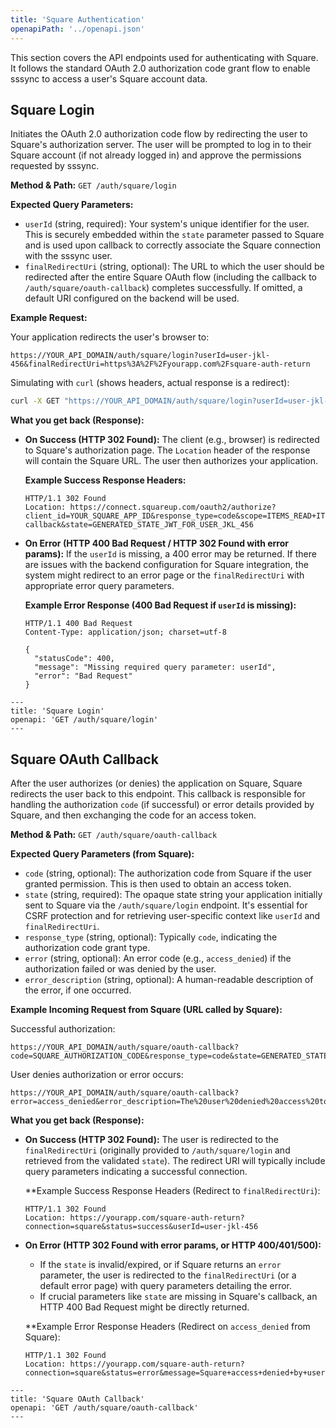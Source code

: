 ```yaml
---
title: 'Square Authentication'
openapiPath: '../openapi.json'
---
```


This section covers the API endpoints used for authenticating with Square. It follows the standard OAuth 2.0 authorization code grant flow to enable sssync to access a user's Square account data.

## Square Login

Initiates the OAuth 2.0 authorization code flow by redirecting the user to Square's authorization server. The user will be prompted to log in to their Square account (if not already logged in) and approve the permissions requested by sssync.

**Method & Path:** `GET /auth/square/login`

**Expected Query Parameters:**
*   `userId` (string, required): Your system's unique identifier for the user. This is securely embedded within the `state` parameter passed to Square and is used upon callback to correctly associate the Square connection with the sssync user.
*   `finalRedirectUri` (string, optional): The URL to which the user should be redirected after the entire Square OAuth flow (including the callback to `/auth/square/oauth-callback`) completes successfully. If omitted, a default URI configured on the backend will be used.

**Example Request:**

Your application redirects the user's browser to:
```
https://YOUR_API_DOMAIN/auth/square/login?userId=user-jkl-456&finalRedirectUri=https%3A%2F%2Fyourapp.com%2Fsquare-auth-return
```

Simulating with `curl` (shows headers, actual response is a redirect):
```bash
curl -X GET "https://YOUR_API_DOMAIN/auth/square/login?userId=user-jkl-456&finalRedirectUri=https%3A%2F%2Fyourapp.com%2Fsquare-auth-return" -v
```

**What you get back (Response):**
*   **On Success (HTTP 302 Found):** The client (e.g., browser) is redirected to Square's authorization page. The `Location` header of the response will contain the Square URL. The user then authorizes your application.

    **Example Success Response Headers:**
    ```http
    HTTP/1.1 302 Found
    Location: https://connect.squareup.com/oauth2/authorize?client_id=YOUR_SQUARE_APP_ID&response_type=code&scope=ITEMS_READ+ITEMS_WRITE+INVENTORY_READ+INVENTORY_WRITE&redirect_uri=https%3A%2F%2FYOUR_API_DOMAIN%2Fauth%2Fsquare%2Foauth-callback&state=GENERATED_STATE_JWT_FOR_USER_JKL_456
    ```

*   **On Error (HTTP 400 Bad Request / HTTP 302 Found with error params):** If the `userId` is missing, a 400 error may be returned. If there are issues with the backend configuration for Square integration, the system might redirect to an error page or the `finalRedirectUri` with appropriate error query parameters.

    **Example Error Response (400 Bad Request if `userId` is missing):**
    ```http
    HTTP/1.1 400 Bad Request
    Content-Type: application/json; charset=utf-8

    {
      "statusCode": 400,
      "message": "Missing required query parameter: userId",
      "error": "Bad Request"
    }
    ```

```mdx
---
title: 'Square Login'
openapi: 'GET /auth/square/login'
---
```

## Square OAuth Callback

After the user authorizes (or denies) the application on Square, Square redirects the user back to this endpoint. This callback is responsible for handling the authorization `code` (if successful) or error details provided by Square, and then exchanging the code for an access token.

**Method & Path:** `GET /auth/square/oauth-callback`

**Expected Query Parameters (from Square):**
*   `code` (string, optional): The authorization code from Square if the user granted permission. This is then used to obtain an access token.
*   `state` (string, required): The opaque state string your application initially sent to Square via the `/auth/square/login` endpoint. It's essential for CSRF protection and for retrieving user-specific context like `userId` and `finalRedirectUri`.
*   `response_type` (string, optional): Typically `code`, indicating the authorization code grant type.
*   `error` (string, optional): An error code (e.g., `access_denied`) if the authorization failed or was denied by the user.
*   `error_description` (string, optional): A human-readable description of the error, if one occurred.

**Example Incoming Request from Square (URL called by Square):**

Successful authorization:
```
https://YOUR_API_DOMAIN/auth/square/oauth-callback?code=SQUARE_AUTHORIZATION_CODE&response_type=code&state=GENERATED_STATE_JWT
```
User denies authorization or error occurs:
```
https://YOUR_API_DOMAIN/auth/square/oauth-callback?error=access_denied&error_description=The%20user%20denied%20access%20to%20the%20application.&state=GENERATED_STATE_JWT
```

**What you get back (Response):**
*   **On Success (HTTP 302 Found):** The user is redirected to the `finalRedirectUri` (originally provided to `/auth/square/login` and retrieved from the validated `state`). The redirect URI will typically include query parameters indicating a successful connection.

    **Example Success Response Headers (Redirect to `finalRedirectUri`):
    ```http
    HTTP/1.1 302 Found
    Location: https://yourapp.com/square-auth-return?connection=square&status=success&userId=user-jkl-456
    ```

*   **On Error (HTTP 302 Found with error params, or HTTP 400/401/500):**
    *   If the `state` is invalid/expired, or if Square returns an `error` parameter, the user is redirected to the `finalRedirectUri` (or a default error page) with query parameters detailing the error.
    *   If crucial parameters like `state` are missing in Square's callback, an HTTP 400 Bad Request might be directly returned.

    **Example Error Response Headers (Redirect on `access_denied` from Square):
    ```http
    HTTP/1.1 302 Found
    Location: https://yourapp.com/square-auth-return?connection=square&status=error&message=Square+access+denied+by+user
    ```

```mdx
---
title: 'Square OAuth Callback'
openapi: 'GET /auth/square/oauth-callback'
---
``` 